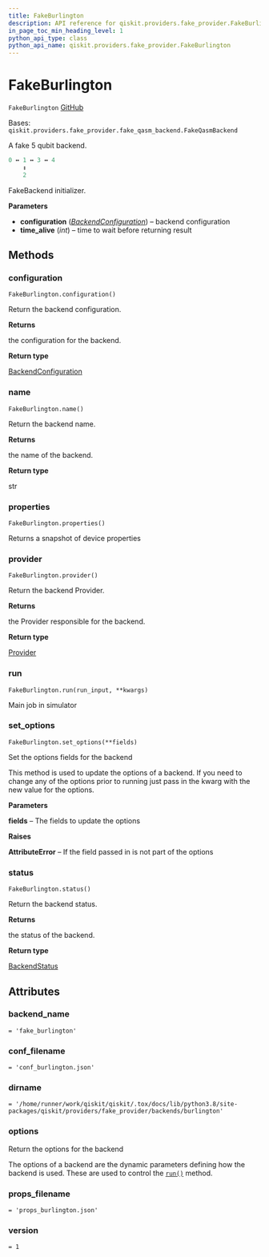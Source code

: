 ```yaml
---
title: FakeBurlington
description: API reference for qiskit.providers.fake_provider.FakeBurlington
in_page_toc_min_heading_level: 1
python_api_type: class
python_api_name: qiskit.providers.fake_provider.FakeBurlington
---
```


# FakeBurlington

<span id="qiskit.providers.fake_provider.FakeBurlington" />

`FakeBurlington` [GitHub](https://github.com/qiskit/qiskit/tree/stable/0.22/qiskit/providers/fake_provider/backends/burlington/fake_burlington.py "view source code")

Bases: `qiskit.providers.fake_provider.fake_qasm_backend.FakeQasmBackend`

A fake 5 qubit backend.

```python
0 ↔ 1 ↔ 3 ↔ 4
    ↕
    2
```

FakeBackend initializer.

**Parameters**

*   **configuration** ([*BackendConfiguration*](qiskit.providers.models.BackendConfiguration "qiskit.providers.models.BackendConfiguration")) – backend configuration
*   **time\_alive** (*int*) – time to wait before returning result

## Methods

### configuration

<span id="qiskit.providers.fake_provider.FakeBurlington.configuration" />

`FakeBurlington.configuration()`

Return the backend configuration.

**Returns**

the configuration for the backend.

**Return type**

[BackendConfiguration](qiskit.providers.models.BackendConfiguration "qiskit.providers.models.BackendConfiguration")

### name

<span id="qiskit.providers.fake_provider.FakeBurlington.name" />

`FakeBurlington.name()`

Return the backend name.

**Returns**

the name of the backend.

**Return type**

str

### properties

<span id="qiskit.providers.fake_provider.FakeBurlington.properties" />

`FakeBurlington.properties()`

Returns a snapshot of device properties

### provider

<span id="qiskit.providers.fake_provider.FakeBurlington.provider" />

`FakeBurlington.provider()`

Return the backend Provider.

**Returns**

the Provider responsible for the backend.

**Return type**

[Provider](qiskit.providers.Provider "qiskit.providers.Provider")

### run

<span id="qiskit.providers.fake_provider.FakeBurlington.run" />

`FakeBurlington.run(run_input, **kwargs)`

Main job in simulator

### set\_options

<span id="qiskit.providers.fake_provider.FakeBurlington.set_options" />

`FakeBurlington.set_options(**fields)`

Set the options fields for the backend

This method is used to update the options of a backend. If you need to change any of the options prior to running just pass in the kwarg with the new value for the options.

**Parameters**

**fields** – The fields to update the options

**Raises**

**AttributeError** – If the field passed in is not part of the options

### status

<span id="qiskit.providers.fake_provider.FakeBurlington.status" />

`FakeBurlington.status()`

Return the backend status.

**Returns**

the status of the backend.

**Return type**

[BackendStatus](qiskit.providers.models.BackendStatus "qiskit.providers.models.BackendStatus")

## Attributes

<span id="qiskit.providers.fake_provider.FakeBurlington.backend_name" />

### backend\_name

`= 'fake_burlington'`

<span id="qiskit.providers.fake_provider.FakeBurlington.conf_filename" />

### conf\_filename

`= 'conf_burlington.json'`

<span id="qiskit.providers.fake_provider.FakeBurlington.dirname" />

### dirname

`= '/home/runner/work/qiskit/qiskit/.tox/docs/lib/python3.8/site-packages/qiskit/providers/fake_provider/backends/burlington'`

<span id="qiskit.providers.fake_provider.FakeBurlington.options" />

### options

Return the options for the backend

The options of a backend are the dynamic parameters defining how the backend is used. These are used to control the [`run()`](qiskit.providers.fake_provider.FakeBurlington#run "qiskit.providers.fake_provider.FakeBurlington.run") method.

<span id="qiskit.providers.fake_provider.FakeBurlington.props_filename" />

### props\_filename

`= 'props_burlington.json'`

<span id="qiskit.providers.fake_provider.FakeBurlington.version" />

### version

`= 1`


